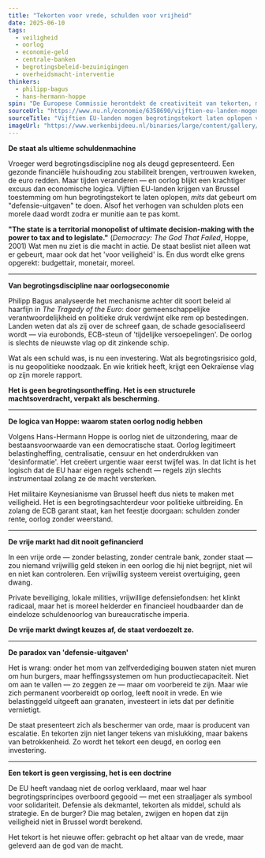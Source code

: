 ```yaml
---
title: "Tekorten voor vrede, schulden voor vrijheid"
date: 2025-06-10
tags:
  - veiligheid
  - oorlog
  - economie-geld
  - centrale-banken
  - begrotingsbeleid-bezuinigingen
  - overheidsmacht-interventie
thinkers:
  - philipp-bagus
  - hans-hermann-hoppe
spin: "De Europese Commissie herontdekt de creativiteit van tekorten, mits ze aan wapens worden gespendeerd. Begrotingsregels zijn geen economische waarborgen meer, maar politieke rekmodellen — kneedbaar in de richting van NAVO-doelen. Zo wordt oorlog de nieuwe vorm van 'groen investeren'."
sourceUrl: "https://www.nu.nl/economie/6358690/vijftien-eu-landen-mogen-begrotingstekort-laten-oplopen-voor-defensie-uitgaven.html"
sourceTitle: "Vijftien EU-landen mogen begrotingstekort laten oplopen voor defensie-uitgaven"
imageUrl: "https://www.werkenbijdeeu.nl/binaries/large/content/gallery/werken-bij-de-eu/content-afbeeldingen/paginas/europese-commissie_415x230.jpg"
---
```


**De staat als ultieme schuldenmachine**

Vroeger werd begrotingsdiscipline nog als deugd gepresenteerd. Een gezonde financiële huishouding zou stabiliteit brengen, vertrouwen kweken, de euro redden. Maar tijden veranderen — en oorlog blijkt een krachtiger excuus dan economische logica. Vijftien EU-landen krijgen van Brussel toestemming om hun begrotingstekort te laten oplopen, *mits* dat gebeurt om "defensie-uitgaven" te doen. Alsof het verhogen van schulden plots een morele daad wordt zodra er munitie aan te pas komt.

**"The state is a territorial monopolist of ultimate decision-making with the power to tax and to legislate."** (*Democracy: The God That Failed*, Hoppe, 2001)
Wat men nu ziet is die macht in actie. De staat beslist niet alleen wat er gebeurt, maar ook dat het 'voor veiligheid' is. En dus wordt elke grens opgerekt: budgettair, monetair, moreel.

---

**Van begrotingsdiscipline naar oorlogseconomie**

Philipp Bagus analyseerde het mechanisme achter dit soort beleid al haarfijn in *The Tragedy of the Euro*: door gemeenschappelijke verantwoordelijkheid en politieke druk verdwijnt elke rem op bestedingen. Landen weten dat als zij over de schreef gaan, de schade gesocialiseerd wordt — via eurobonds, ECB-steun of 'tijdelijke versoepelingen'. De oorlog is slechts de nieuwste vlag op dit zinkende schip.

Wat als een schuld was, is nu een investering. Wat als begrotingsrisico gold, is nu geopolitieke noodzaak. En wie kritiek heeft, krijgt een Oekraïense vlag op zijn morele rapport.

**Het is geen begrotingsontheffing. Het is een structurele machtsoverdracht, verpakt als bescherming.**

---

**De logica van Hoppe: waarom staten oorlog nodig hebben**

Volgens Hans-Hermann Hoppe is oorlog niet de uitzondering, maar de bestaansvoorwaarde van een democratische staat. Oorlog legitimeert belastingheffing, centralisatie, censuur en het onderdrukken van 'desinformatie'. Het creëert urgentie waar eerst twijfel was. In dat licht is het logisch dat de EU haar eigen regels schendt — regels zijn slechts instrumentaal zolang ze de macht versterken.

Het militaire Keynesianisme van Brussel heeft dus niets te maken met veiligheid. Het is een begrotingsachterdeur voor politieke uitbreiding. En zolang de ECB garant staat, kan het feestje doorgaan: schulden zonder rente, oorlog zonder weerstand.

---

**De vrije markt had dit nooit gefinancierd**

In een vrije orde — zonder belasting, zonder centrale bank, zonder staat — zou niemand vrijwillig geld steken in een oorlog die hij niet begrijpt, niet wil en niet kan controleren. Een vrijwillig systeem vereist overtuiging, geen dwang.

Private beveiliging, lokale milities, vrijwillige defensiefondsen: het klinkt radicaal, maar het is moreel helderder en financieel houdbaarder dan de eindeloze schuldenoorlog van bureaucratische imperia.

**De vrije markt dwingt keuzes af, de staat verdoezelt ze.**

---

**De paradox van 'defensie-uitgaven'**

Het is wrang: onder het mom van zelfverdediging bouwen staten niet muren om hun burgers, maar heffingssystemen om hun productiecapaciteit. Niet om aan te vallen — zo zeggen ze — maar om voorbereid te zijn. Maar wie zich permanent voorbereidt op oorlog, leeft nooit in vrede. En wie belastinggeld uitgeeft aan granaten, investeert in iets dat per definitie vernietigt.

De staat presenteert zich als beschermer van orde, maar is producent van escalatie. En tekorten zijn niet langer tekens van mislukking, maar bakens van betrokkenheid. Zo wordt het tekort een deugd, en oorlog een investering.

---

**Een tekort is geen vergissing, het is een doctrine**

De EU heeft vandaag niet de oorlog verklaard, maar wel haar begrotingsprincipes overboord gegooid — met een straaljager als symbool voor solidariteit. Defensie als dekmantel, tekorten als middel, schuld als strategie. En de burger? Die mag betalen, zwijgen en hopen dat zijn veiligheid niet in Brussel wordt berekend.

Het tekort is het nieuwe offer: gebracht op het altaar van de vrede, maar geleverd aan de god van de macht. 